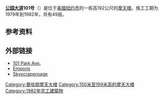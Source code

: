 {{dead end|time=2017-07-24T07:16:31+00:00}}
{{expand English|time=2017-07-24T07:16:31+00:00}}
{{Infobox building
| name                = 101 Park Avenue
| image               = 101park, Manhattan.jpg
| caption             = 
| location            = 
| status              = 
| start_date          = 1979
| completion_date     = 1982
| est_completion      = 
| opening             = 
| demolished_date     = 
| destruction_date    = 
| building_type       = Office
| antenna_spire       = 
| roof                = {{convert|629|ft|abbr=on}}
| top_floor           = 
| floor_count         = 49
| elevator_count      = 
| cost                = 
| floor_area          = 
| architect           = Eli Attia Architects
| structural_engineer = 
| main_contractor     = 
| developer           = 
| owner               = H. J. Kalikow & Company
| management          = 
| references          = 
}}

'''[[公園大道_(紐約市)|公园大道]]101号'''（{{lang-en|101 Park Avenue}}）是位于[[美國|美國]][[纽约|纽约市]]的一栋高192公尺的[[摩天大樓|摩天楼]]。施工工期为1979年到1982年，共有49层。

== 参考资料 ==
{{reflist}}

== 外部链接 ==
* [http://www.101park.com/ 101 Park Ave.] {{Wayback|url=http://www.101park.com/ |date=20201127064230 }}
* [http://www.emporis.com/en/wm/bu/?id=101parkavenuenue-newyorkcity-ny-usa Emporis]{{Wayback|url=http://www.emporis.com/en/wm/bu/?id=101parkavenuenue-newyorkcity-ny-usa |date=20080317211852 }}
* [https://web.archive.org/web/20071124070614/http://skyscraperpage.com/cities/?buildingID=4030 Skyscraperpage]

[[Category:曼哈顿摩天大楼|Category:曼哈顿摩天大楼]]
[[Category:150米至199米高的摩天大楼|Category:150米至199米高的摩天大楼]]
[[Category:1982年完工建築物|Category:1982年完工建築物]]